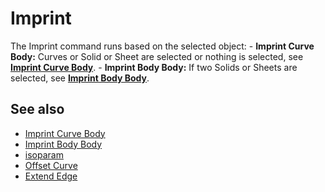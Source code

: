 
# Imprint

<Reference shortcut="Shift + I" command="Imprint" button="In Suggested Commands Menu" buttonIcon="button-imprint" />

The Imprint command runs based on the selected object:
     - **Imprint Curve Body:** Curves or Solid or Sheet are selected or nothing is selected, see [**Imprint Curve Body**](imprint-curve-body).
     - **Imprint Body Body:** If two Solids or Sheets are selected, see [**Imprint Body Body**](imprint-body-body). 

## See also
- [Imprint Curve Body](imprint-curve-body)
- [Imprint Body Body](imprint-body-body)
- [isoparam](isoparam)
- [Offset Curve](offset-curve)
- [Extend Edge](extend-edge)